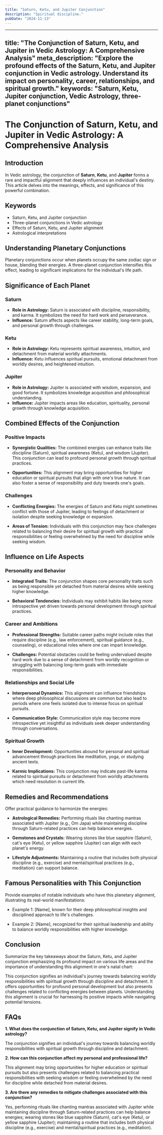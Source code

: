 ```yaml
---
title: "Saturn, Ketu, and Jupiter Conjunction"
description: "Spiritual discipline."
pubDate: "2024-11-13"
---
```


--- 
title: "The Conjunction of Saturn, Ketu, and Jupiter in Vedic Astrology: A Comprehensive Analysis"
meta_description: "Explore the profound effects of the Saturn, Ketu, and Jupiter conjunction in Vedic astrology. Understand its impact on personality, career, relationships, and spiritual growth."
keywords: "Saturn, Ketu, Jupiter conjunction, Vedic Astrology, three-planet conjunctions"
---

# The Conjunction of Saturn, Ketu, and Jupiter in Vedic Astrology: A Comprehensive Analysis

## Introduction

In Vedic astrology, the conjunction of **Saturn**, **Ketu**, and **Jupiter** forms a rare and impactful alignment that deeply influences an individual's destiny. This article delves into the meanings, effects, and significance of this powerful combination.

## Keywords

- Saturn, Ketu, and Jupiter conjunction
- Three-planet conjunctions in Vedic astrology
- Effects of Saturn, Ketu, and Jupiter alignment
- Astrological interpretations

## Understanding Planetary Conjunctions

Planetary conjunctions occur when planets occupy the same zodiac sign or house, blending their energies. A three-planet conjunction intensifies this effect, leading to significant implications for the individual's life path.

## Significance of Each Planet

### Saturn

- **Role in Astrology:** Saturn is associated with discipline, responsibility, and karma. It symbolizes the need for hard work and perseverance.
- **Influence:** Saturn affects aspects like career stability, long-term goals, and personal growth through challenges.

### Ketu

- **Role in Astrology:** Ketu represents spiritual awareness, intuition, and detachment from material worldly attachments.
- **Influence:** Ketu influences spiritual pursuits, emotional detachment from worldly desires, and heightened intuition.

### Jupiter

- **Role in Astrology:** Jupiter is associated with wisdom, expansion, and good fortune. It symbolizes knowledge acquisition and philosophical understanding.
- **Influence:** Jupiter impacts areas like education, spirituality, personal growth through knowledge acquisition.

## Combined Effects of the Conjunction

### Positive Impacts

- **Synergistic Qualities:** The combined energies can enhance traits like discipline (Saturn), spiritual awareness (Ketu), and wisdom (Jupiter). This conjunction can lead to profound personal growth through spiritual practices.
  
- **Opportunities:** This alignment may bring opportunities for higher education or spiritual pursuits that align with one's true nature. It can also foster a sense of responsibility and duty towards one's goals.

### Challenges

- **Conflicting Energies:** The energies of Saturn and Ketu might sometimes conflict with those of Jupiter, leading to feelings of detachment or isolation despite seeking knowledge or expansion.
  
- **Areas of Tension:** Individuals with this conjunction may face challenges related to balancing their desire for spiritual growth with practical responsibilities or feeling overwhelmed by the need for discipline while seeking wisdom.

## Influence on Life Aspects

### Personality and Behavior

- **Integrated Traits:** The conjunction shapes core personality traits such as being responsible yet detached from material desires while seeking higher knowledge.
  
- **Behavioral Tendencies:** Individuals may exhibit habits like being more introspective yet driven towards personal development through spiritual practices.

### Career and Ambitions

- **Professional Strengths:** Suitable career paths might include roles that require discipline (e.g., law enforcement), spiritual guidance (e.g., counseling), or educational roles where one can impart knowledge.
  
- **Challenges:** Potential obstacles could be feeling undervalued despite hard work due to a sense of detachment from worldly recognition or struggling with balancing long-term goals with immediate responsibilities.

### Relationships and Social Life

- **Interpersonal Dynamics:** This alignment can influence friendships where deep philosophical discussions are common but also lead to periods where one feels isolated due to intense focus on spiritual pursuits.
  
- **Communication Style:** Communication style may become more introspective yet insightful as individuals seek deeper understanding through conversations.

### Spiritual Growth

- **Inner Development:** Opportunities abound for personal and spiritual advancement through practices like meditation, yoga, or studying ancient texts.
  
- **Karmic Implications:** This conjunction may indicate past-life karma related to spiritual pursuits or detachment from worldly attachments which need resolution in current life.

## Remedies and Recommendations

Offer practical guidance to harmonize the energies:

- **Astrological Remedies:** Performing rituals like chanting mantras associated with Jupiter (e.g., Om Japa) while maintaining discipline through Saturn-related practices can help balance energies.
  
- **Gemstones and Crystals:** Wearing stones like blue sapphire (Saturn), cat's eye (Ketu), or yellow sapphire (Jupiter) can align with each planet's energy.
  
- **Lifestyle Adjustments:** Maintaining a routine that includes both physical discipline (e.g., exercise) and mental/spiritual practices (e.g., meditation) can support balance.

## Famous Personalities with This Conjunction

Provide examples of notable individuals who have this planetary alignment, illustrating its real-world manifestations:

- Example 1: [Name], known for their deep philosophical insights and disciplined approach to life's challenges.
  
- Example 2: [Name], recognized for their spiritual leadership and ability to balance worldly responsibilities with higher knowledge.

## Conclusion

Summarize the key takeaways about the Saturn, Ketu, and Jupiter conjunction emphasizing its profound impact on various life areas and the importance of understanding this alignment in one's natal chart:

This conjunction signifies an individual's journey towards balancing worldly responsibilities with spiritual growth through discipline and detachment. It offers opportunities for profound personal development but also presents challenges related to conflicting energies between planets. Understanding this alignment is crucial for harnessing its positive impacts while navigating potential tensions.

## FAQs

**1. What does the conjunction of Saturn, Ketu, and Jupiter signify in Vedic astrology?**

The conjunction signifies an individual's journey towards balancing worldly responsibilities with spiritual growth through discipline and detachment.

**2. How can this conjunction affect my personal and professional life?**

This alignment may bring opportunities for higher education or spiritual pursuits but also presents challenges related to balancing practical responsibilities with seeking wisdom or feeling overwhelmed by the need for discipline while detached from material desires.

**3. Are there any remedies to mitigate challenges associated with this conjunction?**

Yes, performing rituals like chanting mantras associated with Jupiter while maintaining discipline through Saturn-related practices can help balance energies; wearing stones like blue sapphire (Saturn), cat's eye (Ketu), or yellow sapphire (Jupiter); maintaining a routine that includes both physical discipline (e.g., exercise) and mental/spiritual practices (e.g., meditation).